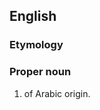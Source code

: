 ==English==

===Etymology===
{{der|en|ar|هِنْدَاوِيّ||Indian}}

===Proper noun===
{{en-proper noun}}

# {{surname|en|from=Arabic|nodot=1}} of Arabic origin.